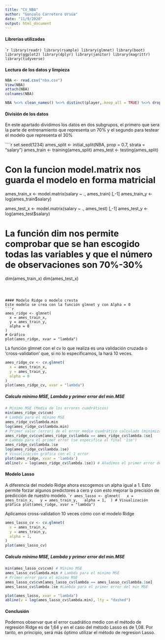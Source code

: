```yaml
---
title: "CV_NBA"
author: "Gonzalo Carretero Ursúa"
date: "11/9/2020"
output: html_document
---
```


#### Librerías utilizadas
````r
library(readr)
library(rsample)
library(glmnet)
library(boot)
library(ggplot2)
library(dplyr)
library(janitor)
library(magrittr)
library(tidyverse)
```


#### Lectura de los datos y limpieza
```r
NBA <- read.csv("nba.csv")
View(NBA)
attach(NBA)
colnames(NBA)

NBA %<>% clean_names() %<>% distinct(player,.keep_all = TRUE) %<>% drop_na()
```



#### División de los datos
En este apartado dividimos los datos en dos subgrupos, el primero que sera la parte de entrenamiento que representa un 70% y el segundo para testear el modelo que representa el 30%


````r
set.seed(1234)
ames_split <- initial_split(NBA, prop = 0.7, strata = "salary")
ames_train <- training(ames_split)
ames_test <- testing(ames_split)

# Con la funcion model.matrix nos guarda el modelo en forma matricial
ames_train_x <- model.matrix(salary ~ ., ames_train) [,-1]
ames_train_y <- log(ames_train$salary)

ames_test_x <- model.matrix(salary ~ ., ames_test) [,-1]
ames_test_y <- log(ames_test$salary)

# La función dim nos permite comprobar que se han escogido todas las variables y que el número de observaciones son 70%-30%
dim(ames_train_x)
dim(ames_test_x)
```



#### Modelo Ridge o modelo cresta
Este modelo se crea con la función glmnet y con Alpha = 0
```r
ames_ridge <- glmnet(
  x = ames_train_x,
  y = ames_train_y,
  alpha = 0
)
# Gráfico
plot(ames_ridge, xvar = "lambda")
```



La función glmnet con el cv lo que realiza es una validación cruzada o 'cross-validation' que, si no lo específicamos, la hará 10 veces.
```r
ames_ridge_cv <- cv.glmnet(
  x = ames_train_x,
  y = ames_train_y,
  alpha = 0
)
plot(ames_ridge_cv, xvar = "lambda")
```



##### Calculo mínimo MSE, Lambda y primer error del min.MSE
```r
# Mínimo MSE (Media de los errores cuadráticos)
min(ames_ridge_cv$cvm)
# Lambda para el mínimo MSE
ames_ridge_cv$lambda.min
log(ames_ridge_cv$lambda.min)
# Primer valor (error) de el error medio cuadrático calculado (minimizado)
ames_ridge_cv$cvm[ames_ridge_cv$lambda == ames_ridge_cv$lambda.1se]
# Lambda para el primer error (se especifica al final '1se')
ames_ridge_cv$lambda.1se
log(ames_ridge_cv$lambda.1se)
# Visualización gráfica con el 1 error 
plot(ames_ridge, xvar = 'lambda')
abline(v = log(ames_ridge_cv$lambda.1se)) # Añadimos el primer error del min MSE.
```



#### Modelo Lasso
A diferencia del modelo Ridge ahora escogemos un alpha igual a 1. Esto permite forzar algunos predictores a cero y con esto mejorar la precisión de predicción de nuestro modelo.
````r
ames_lasso <- glmnet(
  x = ames_train_x,
  y = ames_train_y,
  alpha = 1, 
)
# Visualización gráfica
plot(ames_ridge, xvar = "lambda")
```



Aplicamos cross-validation 10 veces cómo con el modelo Ridge
```r
ames_lasso_cv <- cv.glmnet(
  x = ames_train_x,
  y = ames_train_y,
  alpha = 1, 
)
plot(ames_lasso_cv)
```



##### Calculo mínimo MSE, Lambda y primer error del min.MSE
```r
min(ames_lasso_cv$cvm) # Mínimo MSE
ames_lasso_cv$lambda.min # Lambda para el minimo MSE
# Primer error para el mínimo MSE
ames_lasso_cv$cvm[ames_lasso_cv$lambda == ames_lasso_cv$lambda.1se]
ames_lasso_cv$lambda.1se #Lambda para el primer error del min MSE

plot(ames_lasso, xvar = "lambda")
abline(v = log(ames_lasso_cv$lambda.min), lty = "dashed")
```




#### Conclusión 
Podemos observar que el error cuadrático medio con el método de regresión Ridge es de 1,64 y en el caso del método Lasso es de 1,08. Por tanto, en principio, será más óptimo utilizar el método de regresion Lasso.











